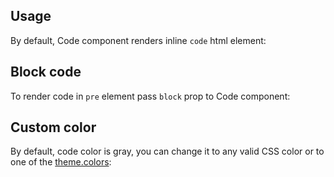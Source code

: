 

## Usage

By default, Code component renders inline `code` html element:

<Demo data={CodeDemos.usage} />

## Block code

To render code in `pre` element pass `block` prop to Code component:

<Demo data={CodeDemos.block} />

## Custom color

By default, code color is gray, you can change it to any valid CSS color or to one
of the [theme.colors](/theming/colors):

<Demo data={CodeDemos.colors} />
